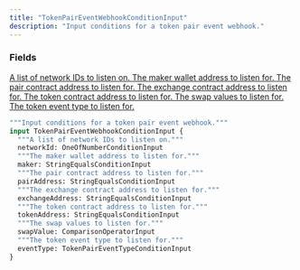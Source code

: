 ```yaml
---
title: "TokenPairEventWebhookConditionInput"
description: "Input conditions for a token pair event webhook."
---
```


### Fields

<a href="/api-reference/types/oneofnumberconditioninput">
  <ResponseField name="networkId" type="OneOfNumberConditionInput">
    A list of network IDs to listen on.
  </ResponseField>
</a>

<a href="/api-reference/types/stringequalsconditioninput">
  <ResponseField name="maker" type="StringEqualsConditionInput">
    The maker wallet address to listen for.
  </ResponseField>
</a>

<a href="/api-reference/types/stringequalsconditioninput">
  <ResponseField name="pairAddress" type="StringEqualsConditionInput">
    The pair contract address to listen for.
  </ResponseField>
</a>

<a href="/api-reference/types/stringequalsconditioninput">
  <ResponseField name="exchangeAddress" type="StringEqualsConditionInput">
    The exchange contract address to listen for.
  </ResponseField>
</a>

<a href="/api-reference/types/stringequalsconditioninput">
  <ResponseField name="tokenAddress" type="StringEqualsConditionInput">
    The token contract address to listen for.
  </ResponseField>
</a>

<a href="/api-reference/types/comparisonoperatorinput">
  <ResponseField name="swapValue" type="ComparisonOperatorInput">
    The swap values to listen for.
  </ResponseField>
</a>

<a href="/api-reference/types/tokenpaireventtypeconditioninput">
  <ResponseField name="eventType" type="TokenPairEventTypeConditionInput">
    The token event type to listen for.
  </ResponseField>
</a>


```graphql TokenPairEventWebhookConditionInput
"""Input conditions for a token pair event webhook."""
input TokenPairEventWebhookConditionInput {
  """A list of network IDs to listen on."""
  networkId: OneOfNumberConditionInput
  """The maker wallet address to listen for."""
  maker: StringEqualsConditionInput
  """The pair contract address to listen for."""
  pairAddress: StringEqualsConditionInput
  """The exchange contract address to listen for."""
  exchangeAddress: StringEqualsConditionInput
  """The token contract address to listen for."""
  tokenAddress: StringEqualsConditionInput
  """The swap values to listen for."""
  swapValue: ComparisonOperatorInput
  """The token event type to listen for."""
  eventType: TokenPairEventTypeConditionInput
}
```
